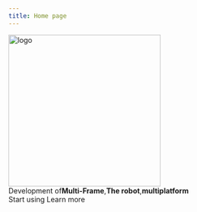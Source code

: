 ```yaml
---
title: Home page
---
```



<div className={styles.hero}>
<div className={styles.heroInner}>
<Heading as="h1" className={styles.heroProjectTagline}>
<img
width="300"
className={styles.heroLogo}
src="https://s2.loli.net/2023/08/24/7HGPQ92Ro38yS6z.png"
alt="logo"/>
<div className={styles.heroTitle}>
Development of<b>Multi-Frame</b>,<b>The robot</b>,<b>multiplatform</b>
</div>
</Heading>
<div className={styles.indexCtas}>
<Link className="button button--primary" to="/docs/development/deploy">Start using</Link>
<Link className="button button--info" to="/docs">Learn more</Link>
</div>
</div>
</div>
<HomepageFeatures />
